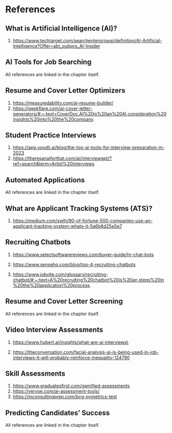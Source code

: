 # References

## What is Artificial Intelligence (AI)?

(1) <https://www.techtarget.com/searchenterpriseai/definition/AI-Artificial-Intelligence?Offer=abt_pubpro_AI-Insider>

## AI Tools for Job Searching

All references are linked in the chapter itself.

## Resume and Cover Letter Optimizers

1.  <https://measuredability.com/ai-resume-builder/>
2.  <https://geekflare.com/ai-cover-letter-generators/#:~:text=CoverDoc.AI%20is%20an%20AI,consideration%20insights%20into%20the%20company>.

## Student Practice Interviews

1.  <https://app.yoodli.ai/blog/the-top-ai-tools-for-interview-preparation-in-2023>
2.  <https://theresanaiforthat.com/ai/interviewgpt/?ref=search&term=Artist%20interviews>

## Automated Applications

All references are linked in the chapter itself.

## What are Applicant Tracking Systems (ATS)?

1.  <https://medium.com/swlh/90-of-fortune-500-companies-use-an-applicant-tracking-system-whats-it-5a6b6d25e5e7>

## Recruiting Chatbots

1.  <https://www.selectsoftwarereviews.com/buyer-guide/hr-chat-bots>

2.  <https://www.sensehq.com/blog/top-4-recruiting-chatbots>

3.  <https://www.jobvite.com/glossary/recruiting-chatbot/#:~:text=A%20recruiting%20chatbot%20is%20an,steps%20in%20the%20application%20process>.

## Resume and Cover Letter Screening

All references are linked in the chapter itself.

## Video Interview Assessments

(1) [https://www.hubert.ai/insights/what-are-ai-interviews\\](https://www.hubert.ai/insights/what-are-ai-interviews%5C)

(2) <https://theconversation.com/facial-analysis-ai-is-being-used-in-job-interviews-it-will-probably-reinforce-inequality-124790>

## Skill Assessments

1.  <https://www.graduatesfirst.com/gamified-assessments>
2.  <https://vervoe.com/ai-assessment-tools/>
3.  <https://mconsultingprep.com/bcg-pymetrics-test>

## Predicting Candidates' Success

All references are linked in the chapter itself.
